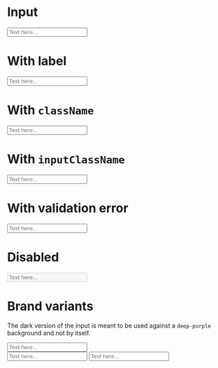 
<Meta title="Input" component={Input} />

# Input

<Preview>
  <Story name="Default">
    <Input id="input-default" placeholder="Text here..." />
  </Story>
</Preview>

# With label

<Preview>
  <Story name="With label">
    <Input id="input-with-label" label="Name" placeholder="Text here..." />
  </Story>
</Preview>

# With `className`

<Preview>
  <Story name="With className">
    <Input className="w-1/3" placeholder="Text here..." />
  </Story>
</Preview>

# With `inputClassName`

<Preview>
  <Story name="With inputClassName">
    <Input inputClassName="h-20" className="w-1/3" placeholder="Text here..." />
  </Story>
</Preview>

# With validation error

<Preview>
  <Story name="With validation error">
    <Input error className="w-1/3" placeholder="Text here..." />
  </Story>
</Preview>

# Disabled

<Preview>
  <Story name="Disabled">
    <Input disabled className="w-1/3" placeholder="Text here..." />
  </Story>
</Preview>

# Brand variants

The dark version of the input is meant to be used against a `deep-purple` background and not by itself.

<Preview>
  <Story name="Brand variants">
    <Input className="w-1/3" variant="brand" label="Name" placeholder="Text here..."/>
    <div className="bg-brand-deepPurple p-2 my-2 block">
      <Input
        className="w-1/3"
        variant="brand-dark"
        placeholder="Text here..."
        label="Name"
      />
      <Input
        className="mt-2 w-1/3"
        variant="brand-dark"
        placeholder="Text here..."
        label="Name"
        error
      />
    </div>
  </Story>
</Preview>
